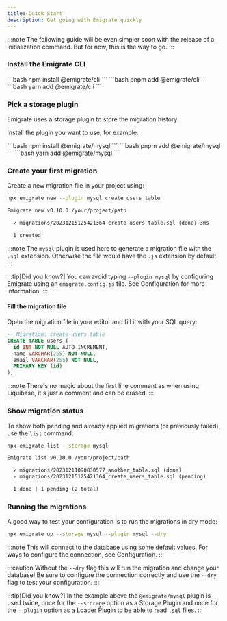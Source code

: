 ```yaml
---
title: Quick Start
description: Get going with Emigrate quickly
---
```



:::note
The following guide will be even simpler soon with the release of a initialization command.
But for now, this is the way to go.
:::

<LinkCard
  href="../whats-emigrate/"
  title="What's Emigrate?"
  description="Learn more about Emigrate and what it can do for you."
  />

### Install the Emigrate CLI

<Tabs>
  <TabItem label="npm">
    ```bash
    npm install @emigrate/cli
    ```
  </TabItem>
  <TabItem label="pnpm">
    ```bash
    pnpm add @emigrate/cli
    ```
  </TabItem>
  <TabItem label="yarn">
    ```bash
    yarn add @emigrate/cli
    ```
  </TabItem>
</Tabs>

### Pick a storage plugin

Emigrate uses a <Link href="/plugins/storage/">storage plugin</Link> to store the migration history.

Install the plugin you want to use, for example:

<Tabs>
  <TabItem label="npm">
    ```bash
    npm install @emigrate/mysql
    ```
  </TabItem>
  <TabItem label="pnpm">
    ```bash
    pnpm add @emigrate/mysql
    ```
  </TabItem>
  <TabItem label="yarn">
    ```bash
    yarn add @emigrate/mysql
    ```
  </TabItem>
</Tabs>

### Create your first migration

Create a new migration file in your project using:

```bash title="Create a new migration file"
npx emigrate new --plugin mysql create users table
```

```txt title="Output"
Emigrate new v0.10.0 /your/project/path

  ✔ migrations/20231215125421364_create_users_table.sql (done) 3ms

  1 created

```

:::note
The `mysql` plugin is used here to generate a migration file with the `.sql` extension.
Otherwise the file would have the `.js` extension by default.
:::

:::tip[Did you know?]
You can avoid typing `--plugin mysql` by configuring Emigrate using an `emigrate.config.js` file.
See <Link href="/reference/configuration/">Configuration</Link> for more information.
:::

#### Fill the migration file

Open the migration file in your editor and fill it with your SQL query:

```sql title="migrations/20231215125421364_create_users_table.sql" {2-7}
-- Migration: create users table
CREATE TABLE users (
  id INT NOT NULL AUTO_INCREMENT,
  name VARCHAR(255) NOT NULL,
  email VARCHAR(255) NOT NULL,
  PRIMARY KEY (id)
);
```

:::note
There's no magic about the first line comment as when using Liquibase, it's just a comment and can be erased.
:::

### Show migration status

To show both pending and already applied migrations (or previously failed), use the `list` command:

```bash title="Show all migrations"
npx emigrate list --storage mysql
```

```txt title="Example output"
Emigrate list v0.10.0 /your/project/path

  ✔ migrations/20231211090830577_another_table.sql (done)
  › migrations/20231215125421364_create_users_table.sql (pending)

  1 done | 1 pending (2 total)

```

### Running the migrations

A good way to test your configuration is to run the migrations in dry mode:

```bash title="Show pending migrations"
npx emigrate up --storage mysql --plugin mysql --dry
```

:::note
This will connect to the database using some default values. For ways to configure the connection, see <Link href="/reference/configuration/">Configuration</Link>.
:::

:::caution
Without the `--dry` flag this will run the migration and change your database!
Be sure to configure the connection correctly and use the `--dry` flag to test your configuration.
:::

:::tip[Did you know?]
In the example above the `@emigrate/mysql` plugin is used twice, once for the `--storage` option as a <Link href="/plugins/storage/">Storage Plugin</Link>
and once for the `--plugin` option as a <Link href="/plugins/loaders/">Loader Plugin</Link> to be able to read `.sql` files.
:::
